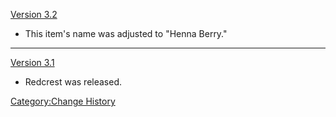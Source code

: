 [[Version 3.2]]
*This item's name was adjusted to "Henna Berry."
----
[[Version 3.1]]
* Redcrest was released.
<noinclude>[[Category:Change History]]</noinclude>